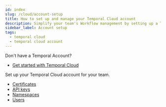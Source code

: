 ```yaml
---
id: index
slug: /cloud/account-setup
title: How to set up and manage your Temporal Cloud account
description: Simplify your team's Workflow management by setting up a Temporal Cloud account. Manage Certificates, Namespaces, and Users efficiently for seamless operations.
sidebar_label: Account setup
tags:
  - temporal cloud
  - temporal cloud account
---
```


Don't have a Temporal Account?

- [Get started with Temporal Cloud](/cloud/get-started)

Set up your Temporal Cloud account for your team.

- [Certificates](/cloud/certificates)
- [API keys](/cloud/api-keys)
- [Namespaces](/cloud/namespaces)
- [Users](/cloud/users)
